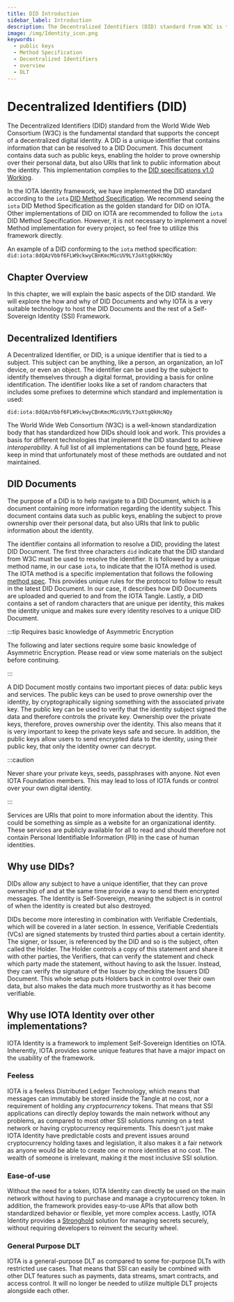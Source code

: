 ```yaml
---
title: DID Introduction
sidebar_label: Introduction
description: The Decentralized Identifiers (DID) standard from W3C is the fundamental standard that supports the concept of a decentralized digital identity. Explore the basic aspects of the DID standard.
image: /img/Identity_icon.png
keywords:
  - public keys
  - Method Specification
  - Decentralized Identifiers
  - overview
  - DLT
---
```


# Decentralized Identifiers (DID)

The Decentralized Identifiers (DID) standard from the World Wide Web Consortium (W3C) is the fundamental standard that supports the concept of a decentralized digital identity. A DID is a unique identifier that contains information that can be resolved to a DID Document. This document contains data such as public keys, enabling the holder to prove ownership over their personal data, but also URIs that link to public information about the identity. This implementation complies to the [DID specifications v1.0 Working](https://www.w3.org/TR/did-core//).

In the IOTA Identity framework, we have implemented the DID standard according to the `iota` [DID Method Specification](../../specs/did/iota_did_method_spec.mdx). We recommend seeing the `iota` DID Method Specification as the golden standard for DID on IOTA. Other implementations of DID on IOTA are recommended to follow the `iota` DID Method Specification. However, it is not necessary to implement a novel Method implementation for every project, so feel free to utilize this framework directly.

An example of a DID conforming to the `iota` method specification:
`did:iota:8dQAzVbbf6FLW9ckwyCBnKmcMGcUV9LYJoXtgQkHcNQy`

## Chapter Overview

In this chapter, we will explain the basic aspects of the DID standard. We will explore the how and why of DID Documents and why IOTA is a very suitable technology to host the DID Documents and the rest of a Self-Sovereign Identity (SSI) Framework.

## Decentralized Identifiers

A Decentralized Identifier, or DID, is a unique identifier that is tied to a subject. This subject can be anything, like a person, an organization, an IoT device, or even an object. The identifier can be used by the subject to identify themselves through a digital format, providing a basis for online identification. The identifier looks like a set of random characters that includes some prefixes to determine which standard and implementation is used:

`did:iota:8dQAzVbbf6FLW9ckwyCBnKmcMGcUV9LYJoXtgQkHcNQy`

The World Wide Web Consortium (W3C) is a well-known standardization body that has standardized how DIDs should look and work. This provides a basis for different technologies that implement the DID standard to achieve _interoperability_. A full list of all implementations can be found [here.](https://www.w3.org/TR/did-spec-registries/#did-methods) Please keep in mind that unfortunately most of these methods are outdated and not maintained.

## DID Documents

The purpose of a DID is to help navigate to a DID Document, which is a document containing more information regarding the identity subject. This document contains data such as public keys, enabling the subject to prove ownership over their personal data, but also URIs that link to public information about the identity.

The identifier contains all information to resolve a DID, providing the latest DID Document. The first three characters `did` indicate that the DID standard from W3C must be used to resolve the identifier. It is followed by a unique method name, in our case `iota`, to indicate that the IOTA method is used. The IOTA method is a specific implementation that follows the following [method spec](../../specs/did/iota_did_method_spec.mdx). This provides unique rules for the protocol to follow to result in the latest DID Document. In our case, it describes how DID Documents are uploaded and queried to and from the IOTA Tangle. Lastly, a DID contains a set of random characters that are unique per identity, this makes the identity unique and makes sure every identity resolves to a unique DID Document.

:::tip Requires basic knowledge of Asymmetric Encryption

The following and later sections require some basic knowledge of Asymmetric Encryption. Please read or view some materials on the subject before continuing.

:::

A DID Document mostly contains two important pieces of data: public keys and services. The public keys can be used to prove ownership over the identity, by cryptographically signing something with the associated private key. The public key can be used to verify that the identity subject signed the data and therefore controls the private key. Ownership over the private keys, therefore, proves ownership over the identity. This also means that it is very important to keep the private keys safe and secure. In addition, the public keys allow users to send encrypted data to the identity, using their public key, that only the identity owner can decrypt.

:::caution

Never share your private keys, seeds, passphrases with anyone. Not even IOTA Foundation members. This may lead to loss of IOTA funds or control over your own digital identity.

:::

Services are URIs that point to more information about the identity. This could be something as simple as a website for an organizational identity. These services are publicly available for all to read and should therefore not contain Personal Identifiable Information (PII) in the case of human identities.

## Why use DIDs?

DIDs allow any subject to have a unique identifier, that they can prove ownership of and at the same time provide a way to send them encrypted messages. The Identity is Self-Sovereign, meaning the subject is in control of when the identity is created but also destroyed.

DIDs become more interesting in combination with Verifiable Credentials, which will be covered in a later section. In essence, Verifiable Credentials (VCs) are signed statements by trusted third parties about a certain identity. The signer, or Issuer, is referenced by the DID and so is the subject, often called the Holder. The Holder controls a copy of this statement and share it with other parties, the Verifiers, that can verify the statement and check which party made the statement, without having to ask the Issuer. Instead, they can verify the signature of the Issuer by checking the Issuers DID Document. This whole setup puts Holders back in control over their own data, but also makes the data much more trustworthy as it has become verifiable.

## Why use IOTA Identity over other implementations?

IOTA Identity is a framework to implement Self-Sovereign Identities on IOTA. Inherently, IOTA provides some unique features that have a major impact on the usability of the framework.

### Feeless

IOTA is a feeless Distributed Ledger Technology, which means that messages can immutably be stored inside the Tangle at no cost, nor a requirement of holding any _cryptocurrency_ tokens. That means that SSI applications can directly deploy towards the main network without any problems, as compared to most other SSI solutions running on a test network or having cryptocurrency requirements. This doesn't just make IOTA Identity have predictable costs and prevent issues around cryptocurrency holding taxes and legislation, it also makes it a fair network as anyone would be able to create one or more identities at no cost. The wealth of someone is irrelevant, making it the most inclusive SSI solution.

### Ease-of-use

Without the need for a token, IOTA Identity can directly be used on the main network without having to purchase and manage a cryptocurrency token. In addition, the framework provides easy-to-use APIs that allow both standardized behavior or flexible, yet more complex access. Lastly, IOTA Identity provides a [Stronghold](/stronghold.rs/welcome/ 'Stronghold is an open-source software library that was originally built to protect IOTA Seeds, but can be used to protect any digital secret.') solution for managing secrets securely, without requiring developers to reinvent the security wheel.

### General Purpose DLT

IOTA is a general-purpose DLT as compared to some for-purpose DLTs with restricted use cases. That means that SSI can easily be combined with other DLT features such as payments, data streams, smart contracts, and access control. It will no longer be needed to utilize multiple DLT projects alongside each other.
